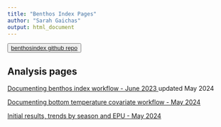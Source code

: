 ```yaml
---
title: "Benthos Index Pages"
author: "Sarah Gaichas"
output: html_document
---
```


<button>
    <a href="https://github.com/NOAA-EDAB/benthosindex"> benthosindex github repo </a>
</button>


<!-- ADD LINKS BELOW, note, using the RMD link syntax will open the presentation in the same tab, which is annoying. Use the html with the "_blank" to fix that behavior -->

## Analysis pages
 

<a href="https://noaa-edab.github.io/benthosindex/WorkflowDecisions.html" target="_blank"> Documenting benthos index workflow - June 2023 </a> updated May 2024

<a href="https://noaa-edab.github.io/benthosindex/BottomTempFill.html" target="_blank"> Documenting bottom temperature covariate workflow - May 2024 </a>

<a href="https://noaa-edab.github.io/benthosindex/Results.html" target="_blank"> Initial results, trends by season and EPU - May 2024 </a>
